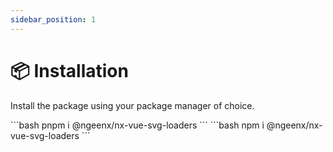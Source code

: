 ```yaml
---
sidebar_position: 1
---
```



# 📦 Installation

Install the package using your package manager of choice.

<Tabs>
  <TabItem value="pnpm" label="PNPM" default>
    ```bash
pnpm i @ngeenx/nx-vue-svg-loaders
    ```
  </TabItem>
  <TabItem value="npm" label="NPM">
    ```bash
npm i @ngeenx/nx-vue-svg-loaders
    ```
  </TabItem>
</Tabs>
